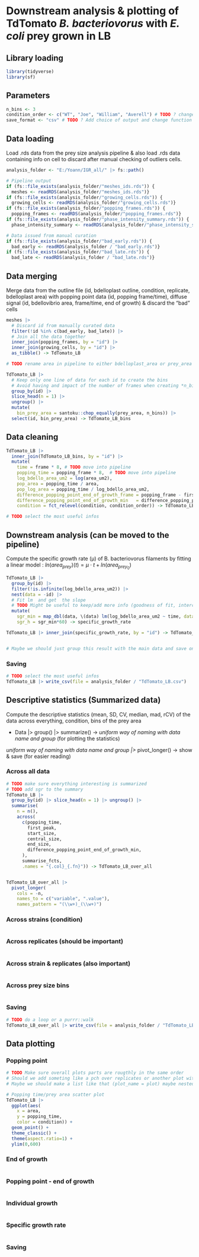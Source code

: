 # Downstream analysis & plotting of TdTomato *B. bacteriovorus* with *E. coli* prey grown in LB

## Library loading

```r
library(tidyverse)
library(sf)
```

## Parameters

```r
n_bins <- 3
condition_order <- c("WT", "Joe", "William", "Averell") # TODO ? change into the proper strain names ?
save_format <- "csv" # TODO ? Add choice of output and change function with a save_fct<- switch(save_format, ...)
```

## Data loading

Load .rds data from the prey size analysis pipeline & also load .rds data containing info on cell to discard after manual checking of outliers cells.

```r
analysis_folder <- "E:/Yoann/IGR_all/" |> fs::path()

# Pipeline output
if (fs::file_exists(analysis_folder/"meshes_ids.rds")) {
  meshes <- readRDS(analysis_folder/"meshes_ids.rds")}
if (fs::file_exists(analysis_folder/"growing_cells.rds")) {
  growing_cells <- readRDS(analysis_folder/"growing_cells.rds")}
if (fs::file_exists(analysis_folder/"popping_frames.rds")) {
  popping_frames <- readRDS(analysis_folder/"popping_frames.rds")}
if (fs::file_exists(analysis_folder/"phase_intensity_summary.rds")) {
  phase_intensity_summary <- readRDS(analysis_folder/"phase_intensity_summary.rds")}

# Data issued from manual curation
if (fs::file_exists(analysis_folder/"bad_early.rds")) {
  bad_early <- readRDS(analysis_folder / "bad_early.rds")}
if (fs::file_exists(analysis_folder/"bad_late.rds")) {
  bad_late <- readRDS(analysis_folder / "bad_late.rds")}

```

## Data merging

Merge data from the outline file (id, bdelloplast outline, condition, replicate, bdelloplast area) with popping point data (id, popping frame/time), diffuse signal (id, bdellovibrio area, frame/time, end of growth) & discard the "bad" cells

```r
meshes |> 
  # Discard id from manually curated data
  filter(!id %in% c(bad_early, bad_late)) |>
  # Join all the data together 
  inner_join(popping_frames, by = "id") |>
  inner_join(growing_cells, by = "id") |>
  as_tibble() -> TdTomato_LB

# TODO rename area in pipeline to either bdelloplast_area or prey_area

TdTomato_LB |> 
  # Keep only one line of data for each id to create the bins
  # Avoid having and impact of the number of frames when creating *n_bins* bins of the same size 
  group_by(id) |>
  slice_head(n = 1) |>
  ungroup() |>
  mutate(
    bin_prey_area = santoku::chop_equally(prey_area, n_bins)) |>
  select(id, bin_prey_area) -> TdTomato_LB_bins

```

## Data cleaning

```r

TdTomato_LB |> 
  inner_join(TdTomato_LB_bins, by = "id") |> 
  mutate(
    time = frame * 8, # TODO move into pipeline
    popping_time = popping_frame * 8,  # TODO move into pipeline
    log_bdello_area_um2 = log(area_um2),
    pop_area = popping_time / area,
    pop_log_area = popping_time / log_bdello_area_um2,
    difference_popping_point_end_of_growth_frame = popping_frame - first_peak,
    difference_popping_point_end_of_growth_min   = difference_popping_point_end_of_growth_frame * 8,
    condition = fct_relevel(condition, condition_order)) -> TdTomato_LB

# TODO select the most useful infos


```

## Downstream analysis (can be moved to the pipeline)

Compute the specific growth rate (µ) of B. bacteriovorus filaments by fitting a linear model : $ln(area_{prey})(t) = µ \cdot t + ln(area_{prey_{0}})$

```r
TdTomato_LB |> 
  group_by(id) |>
  filter(!is.infinite(log_bdello_area_um2)) |> 
  nest(data = -id) |>
  # Fit lm  and get  the slope
  # TODO Might be useful to keep/add more info (goodness of fit, intercept, etc)
  mutate(
    sgr_min = map_dbl(data, \(data) lm(log_bdello_area_um2 ~ time, data = data)$coefficients[[2]]),
    sgr_h = sgr_min*60) -> specific_growth_rate

TdTomato_LB |> inner_join(specific_growth_rate, by = "id") -> TdTomato_LB


# Maybe we should just group this result with the main data and save only once (will also simplifies the descriptive statistics)


```

### Saving

```r
# TODO select the most useful infos
TdTomato_LB |> write_csv(file = analysis_folder / "TdTomato_LB.csv")
```

## Descriptive statistics (Summarized data)

Compute the descriptive statistics (mean, SD, CV, median, mad, rCV) of the data across everything, condition, bins of the prey area

-   Data \|\> group() \|\> summarize() -\> *uniform way of naming with data name and group* (for plotting the statistics)

*uniform way of naming with data name and group \|\>* pivot_longer() -\> show & save (for easier reading)

### Across all data

```r
# TODO make sure everything interesting is summarized 
# TODO add sgr to the summary 
TdTomato_LB |>
  group_by(id) |> slice_head(n = 1) |> ungroup() |>
  summarise(
    n = n(),
    across(
      c(popping_time,
        first_peak,
        start_size,
        central_size,
        end_size,
        difference_popping_point_end_of_growth_min,
      ),
      summarise_fcts,
      .names = "{.col}_{.fn}")) -> TdTomato_LB_over_all


TdTomato_LB_over_all |>
  pivot_longer(
    cols = -n,
    names_to = c("variable", ".value"),
    names_pattern = "(\\w+)_(\\w+)")

```

### Across strains (condition)

```r

```

### Across replicates (should be important)

```r

```

### Across strain & replicates (also important)

```r

```

### Across prey size bins

```r

```

### Saving

```r
# TODO do a loop or a purrr::walk
TdTomato_LB_over_all |> write_csv(file = analysis_folder / "TdTomato_LB_over_all.csv")

```

## Data plotting

### Popping point

```r
# TODO Make sure overall plots parts are rougthly in the same order
# Should we add someting like a pch over replicates or another plot with color = replicate ?
# Maybe we should make a list like that (plot_name = plot) maybe nested (not sure) so we can loop / purrr::walk to save

# Popping time/prey area scatter plot
TdTomato_LB |>
  ggplot(aes(
    x = area,
    y = popping_time,
    color = condition)) +
  geom_point() + 
  theme_classic() + 
  theme(aspect.ratio=1) + 
  ylim(0,600)
```

### End of growth

```r

```

### Popping point - end of growth

```r

```

### Individual growth

```r

```

### Specific growth rate

```r

```

### Saving

```r

```
